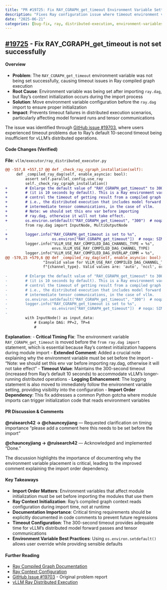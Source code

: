 ```yaml
---
title: "PR #19725: Fix RAY_CGRAPH_get_timeout Environment Variable Setting"
description: "Fixes Ray configuration issue where timeout environment variable wasn't being set properly due to import ordering"
date: "2025-06-21"
categories: [bug-fix, ray, distributed-execution, environment-variables]
---
```


## [#19725](https://github.com/vllm-project/vllm/pull/19725) - Fix RAY_CGRAPH_get_timeout is not set successfully

#### Overview
- **Problem**: The `RAY_CGRAPH_get_timeout` environment variable was not being set successfully, causing timeout issues in Ray compiled graph execution
- **Root Cause**: Environment variable was being set after importing `ray.dag`, but Ray's context initialization occurs during the import process
- **Solution**: Move environment variable configuration before the `ray.dag` import to ensure proper initialization
- **Impact**: Prevents timeout failures in distributed execution scenarios, particularly affecting model forward runs and tensor communications

The issue was identified through [GitHub issue #19703](https://github.com/vllm-project/vllm/issues/19703), where users experienced timeout problems due to Ray's default 10-second timeout being insufficient for vLLM's distributed operations.

#### Code Changes (Verified)
**File**: `vllm/executor/ray_distributed_executor.py`

```diff
@@ -557,8 +557,17 @@ def _check_ray_cgraph_installation(self):
     def _compiled_ray_dag(self, enable_asyncio: bool):
         assert self.parallel_config.use_ray
         self._check_ray_cgraph_installation()
+        # Enlarge the default value of "RAY_CGRAPH_get_timeout" to 300 seconds
+        # (it is 10 seconds by default). This is a Ray environment variable to
+        # control the timeout of getting result from a compiled graph execution,
+        # i.e., the distributed execution that includes model forward runs and
+        # intermediate tensor communications, in the case of vllm.
+        # Note: we should set this env var before importing
+        # ray.dag, otherwise it will not take effect.
+        os.environ.setdefault("RAY_CGRAPH_get_timeout", "300")  # noqa: SIM112
         from ray.dag import InputNode, MultiOutputNode
-
+        logger.info("RAY_CGRAPH_get_timeout is set to %s",
+                    os.environ["RAY_CGRAPH_get_timeout"])  # noqa: SIM112
         logger.info("VLLM_USE_RAY_COMPILED_DAG_CHANNEL_TYPE = %s",
                     envs.VLLM_USE_RAY_COMPILED_DAG_CHANNEL_TYPE)
         logger.info("VLLM_USE_RAY_COMPILED_DAG_OVERLAP_COMM = %s",
@@ -570,15 +579,6 @@ def _compiled_ray_dag(self, enable_asyncio: bool):
                 "Invalid value for VLLM_USE_RAY_COMPILED_DAG_CHANNEL_TYPE: "
                 f"{channel_type}. Valid values are: 'auto', 'nccl', or 'shm'.")
 
-        # Enlarge the default value of "RAY_CGRAPH_get_timeout" to 300 seconds
-        # (it is 10 seconds by default). This is a Ray environment variable to
-        # control the timeout of getting result from a compiled graph execution,
-        # i.e., the distributed execution that includes model forward runs and
-        # intermediate tensor communications, in the case of vllm.
-        os.environ.setdefault("RAY_CGRAPH_get_timeout", "300")  # noqa: SIM112
-        logger.info("RAY_CGRAPH_get_timeout is set to %s",
-                    os.environ["RAY_CGRAPH_get_timeout"])  # noqa: SIM112
-
         with InputNode() as input_data:
             # Example DAG: PP=2, TP=4
             #
```

**Explanation**: 
- **Critical Timing Fix**: The environment variable `RAY_CGRAPH_get_timeout` is moved before the `from ray.dag import` statement, which is essential because Ray's context initialization happens during module import
- **Extended Comment**: Added a crucial note explaining why the environment variable must be set before the import - "Note: we should set this env var before importing ray.dag, otherwise it will not take effect"
- **Timeout Value**: Maintains the 300-second timeout (increased from Ray's default 10 seconds) to accommodate vLLM's longer-running distributed operations
- **Logging Enhancement**: The logging statement is also moved to immediately follow the environment variable setting, providing visibility into the configuration
- **Import Order Dependency**: This fix addresses a common Python gotcha where module imports can trigger initialization code that reads environment variables

#### PR Discussion & Comments
**@ruisearch42 → @chaunceyjiang** — Requested clarification on timing importance
"please add a comment here this needs to be set before the import"

**@chaunceyjiang → @ruisearch42** — Acknowledged and implemented
"Done."

The discussion highlights the importance of documenting why the environment variable placement is critical, leading to the improved comment explaining the import order dependency.

#### Key Takeaways
- **Import Order Matters**: Environment variables that affect module initialization must be set before importing the modules that use them
- **Ray Context Initialization**: Ray's compiled graph context reads configuration during import time, not at runtime
- **Documentation Importance**: Critical timing requirements should be explicitly documented in code comments to prevent future regressions
- **Timeout Configuration**: The 300-second timeout provides adequate time for vLLM's distributed model forward passes and tensor communications
- **Environment Variable Best Practices**: Using `os.environ.setdefault()` allows user override while providing sensible defaults

#### Further Reading
- [Ray Compiled Graph Documentation](https://docs.ray.io/en/latest/ray-core/objects/accelerated_dags.html)
- [Ray Context Configuration](https://github.com/ray-project/ray/blob/master/python/ray/dag/context.py#L11-L13)
- [GitHub Issue #19703](https://github.com/vllm-project/vllm/issues/19703) - Original problem report
- [vLLM Ray Distributed Execution](https://docs.vllm.ai/en/latest/serving/distributed_serving.html#ray)
